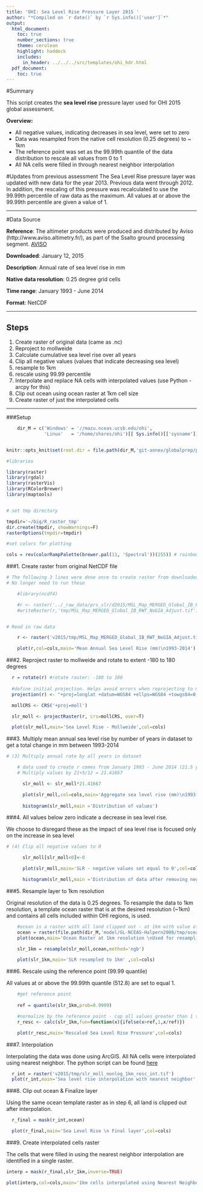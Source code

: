 ```yaml
---
title: 'OHI: Sea Level Rise Pressure Layer 2015 '
author: "*Compiled on `r date()` by `r Sys.info()['user']`*"
output: 
  html_document:
    toc: true
    number_sections: true
    theme: cerulean
    highlight: haddock
    includes: 
      in_header: ../../../src/templates/ohi_hdr.html
  pdf_document:
    toc: true
---
```


#Summary

This script creates the **sea level rise** pressure layer used for OHI 2015 global assessment.  

**Overview:**

- All negative values, indicating decreases in sea level, were set to zero  
- Data was resampled from the native cell resolution (0.25 degrees) to ~ 1km
- The reference point was set as the 99.99th quantile of the data distribution to rescale all values from 0 to 1
- All NA cells were filled in through nearest neighbor interpolation


#Updates from previous assessment
The Sea Level Rise pressure layer was updated with new data for the year 2013. Previous data went through 2012. In addition, the rescaling of this pressure was recalculated to use the 99.99th percentile of raw data as the maximum. All values at or above the 99.99th percentile are given a value of 1.

***
#Data Source

**Reference**:  The altimeter products were produced and distributed by Aviso (http://www.aviso.altimetry.fr/), as part of the Ssalto ground processing segment. [AVISO](http://www.aviso.altimetry.fr/en/data/products/ocean-indicators-products/mean-sea-level/products-images.html)

**Downloaded**: January 12, 2015  

**Description**:  Annual rate of sea level rise in mm

**Native data resolution**: 0.25 degree grid cells

**Time range**: January 1993 - June 2014  

**Format**:  NetCDF

***

## Steps
 1. Create raster of original data (came as .nc)
 2. Reproject to mollweide
 3. Calculate cumulative sea level rise over all years
 4. Clip all negative values (values that indicate decreasing sea level)
 5. resample to 1km
 6. rescale using 99.99 percentile
 7. Interpolate and replace NA cells with interpolated values (use Python - arcpy for this)
 8. Clip out ocean using ocean raster at 1km cell size
 9. Create raster of just the interpolated cells

***  

###Setup

```r

    dir_M = c('Windows' = '//mazu.nceas.ucsb.edu/ohi',
              'Linux'   = '/home/shares/ohi')[[ Sys.info()[['sysname']] ]]


knitr::opts_knit$set(root.dir = file.path(dir_M,'git-annex/globalprep/prs_slr'))

#libraries

library(raster)
library(rgdal)
library(rasterVis)
library(RColorBrewer)
library(maptools)


# set tmp directory

tmpdir='~/big/R_raster_tmp'
dir.create(tmpdir, showWarnings=F)
rasterOptions(tmpdir=tmpdir)

#set colors for plotting

cols = rev(colorRampPalette(brewer.pal(11, 'Spectral'))(255)) # rainbow color scheme

```


###1. Create raster from original NetCDF file
```r

# The following 3 lines were done once to create raster from downloaded NetCDF. 
# No longer need to run these

    #library(ncdf4)

    #r <- raster('../_raw_data/prs_slr/d2015/MSL_Map_MERGED_Global_IB_RWT_NoGIA_Adjust.nc')
    #writeRaster(r,'tmp/MSL_Map_MERGED_Global_IB_RWT_NoGIA_Adjust.tif')


# Read in raw data

    r <- raster('v2015/tmp/MSL_Map_MERGED_Global_IB_RWT_NoGIA_Adjust.tif')

    plot(r,col=cols,main='Mean Annual Sea Level Rise (mm)\n1993-2014')
```

###2. Reproject raster to mollweide and rotate to extent -180 to 180 degrees

```r

  r = rotate(r) #rotate raster: -180 to 180
  
  #define initial projection. Helps avoid errors when reprojecting to mollweide
  projection(r) <- "+proj=longlat +datum=WGS84 +ellps=WGS84 +towgs84=0,0,0" 

  mollCRS <- CRS('+proj=moll')

  slr_moll <- projectRaster(r, crs=mollCRS, over=T)  

  plot(slr_moll,main='Sea Level Rise - Mollweide',col=cols)
```

###3. Multiply mean annual sea level rise by number of years in dataset to get a total change in mm between 1993-2014
```r
# (3) Multiply annual rate by all years in dataset

    # data used to create r comes from January 1993 - June 2014 (21.5 years)
    # Multiply values by 21+5/12 = 21.41667

      slr_moll <- slr_moll*21.41667

      plot(slr_moll,col=cols,main='Aggregate sea level rise (mm)\n1993-2014')
    
      histogram(slr_moll,main ='Distribution of values')

```

###4. All values below zero indicate a decrease in sea level rise.  

We choose to disregard these as the impact of sea level rise is focused only on the increase in sea level
```r
# (4) Clip all negative values to 0

      slr_moll[slr_moll<0]<-0

      plot(slr_moll,main='SLR - negative values set equal to 0',col=cols)

      histogram(slr_moll,main ='Distribution of data after removing negative values')
```

###5. Resample layer to 1km resolution

Original resolution of the data is 0.25 degrees. To resample the data to 1km resolution, a template ocean raster that is at the desired resolution (~1km) and contains all cells included within OHI regions, is used.
```r

    #ocean is a raster with all land clipped out - at 1km with value of 1
    ocean = raster(file.path(dir_M,'model/GL-NCEAS-Halpern2008/tmp/ocean.tif'))
    plot(ocean,main='Ocean Raster at 1km resolution \nUsed for resampling and clipping')

    slr_1km = resample(slr_moll,ocean,method='ngb')

    plot(slr_1km,main='SLR resampled to 1km' ,col=cols)
```

###6. Rescale using the reference point (99.99 quantile)

All values at or above the 99.99th quantile (512.8) are set to equal 1.
```r

    #get reference point
   
    ref = quantile(slr_1km,prob=0.9999)

    #normalize by the reference point - cap all values greater than 1 to 1
    r_resc <- calc(slr_1km,fun=function(x){ifelse(x>ref,1,x/ref)})

    plot(r_resc,main='Rescaled Sea Level Rise Pressure',col=cols)
```

###7. Interpolation  

Interpolating the data was done using ArcGIS. All NA cells were interpolated using nearest neighbor. The python script can be found [here](https://github.com/OHI-Science/ohiprep/blob/master/globalprep/prs_slr/scripts/SLR_interpolation.py)  
```r

  r_int = raster('v2015/tmp/slr_moll_nonlog_1km_resc_int.tif')
  plot(r_int,main='Sea level rise interpolation with nearest neighbor',col=cols)
```


###8. Clip out ocean & Finalize layer

Using the same ocean template raster as in step 6, all land is clipped out after interpolation.
```r

  r_final = mask(r_int,ocean)

  plot(r_final,main='Sea Level Rise \n Final layer',col=cols)
```

###9. Create interpolated cells raster

The cells that were filled in using the nearest neighbor interpolation are identified in a single raster.
```r

interp = mask(r_final,slr_1km,inverse=TRUE)

plot(interp,col=cols,main='1km cells interpolated using Nearest Neighbor')
```